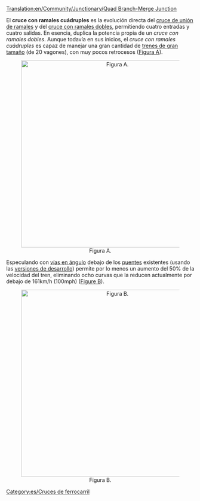 [[Translation:en/Community/Junctionary/Quad Branch-Merge Junction]]

{{es/Menú de Cruces}}
El '''cruce con ramales cuádruples''' es la evolución directa del [[es/Community/Junctionary/Cruce unión de ramales|cruce de unión de ramales]] y del [[es/Community/Junctionary/Cruce con ramales dobles|cruce con ramales dobles]], permitiendo cuatro entradas y cuatro salidas. En esencia, duplica la potencia propia de un ''cruce con ramales dobles''. Aunque todavía en sus inicios, el ''cruce con ramales cuádruples'' es capaz de manejar una gran cantidad de [[es/trenes mamut|trenes de gran tamaño]] (de 20 vagones), con muy pocos retrocesos ([[:File:en/NewQBMJ.png|Figura A]]).

<center>[[File:en/NewQBMJ.png|thumb|center|500px|Figura A.]]</center>

Especulando con [[es/unsorted/Nuevos puentes|vías en ángulo]] debajo de los [[es/puentes|puentes]] existentes (usando las [[es/unsorted/Versión de desarrollo|versiones de desarrollo]]) permite por lo menos un aumento del 50% de la velocidad del tren, eliminando ocho curvas que la reducen actualmente por debajo de 161km/h (100mph) ([[:File:en/Sharpcorners.png|Figure B]]).

<center>[[File:en/Sharpcorners.png|thumb|center|500px|Figura B.]]</center>

[[Category:es/Cruces de ferrocarril]]